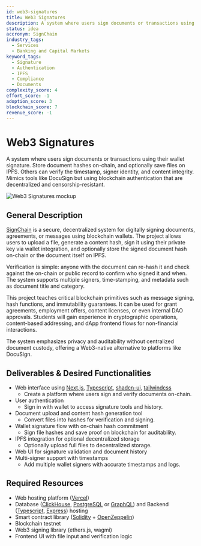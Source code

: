 ```yaml
---
id: web3-signatures
title: Web3 Signatures
description: A system where users sign documents or transactions using their wallet signature. Store document hashes on-chain, and optionally save files on IPFS. Others can verify the timestamp, signer identity, and content integrity. Mimics tools like DocuSign but using blockchain authentication that are decentralized and censorship-resistant.
status: idea
accronym: SignChain
industry_tags:
  - Services
  - Banking and Capital Markets
keyword_tags:
  - Signature
  - Authentication
  - IPFS
  - Compliance
  - Documents
complexity_score: 4
effort_score: -1
adoption_score: 3
blockchain_score: 7
revenue_score: -1
---
```




# Web3 Signatures

A system where users sign documents or transactions using their wallet signature. Store document hashes on-chain, and optionally save files on IPFS. Others can verify the timestamp, signer identity, and content integrity. Mimics tools like DocuSign but using blockchain authentication that are decentralized and censorship-resistant.

![Web3 Signatures mockup](/images/project/web3-signatures.jpg)

## General Description

[SignChain](https://signchain.monark.io) is a secure, decentralized system for digitally signing documents, agreements, or messages using blockchain wallets. The project allows users to upload a file, generate a content hash, sign it using their private key via wallet integration, and optionally store the signed document hash on-chain or the document itself on IPFS.

Verification is simple: anyone with the document can re-hash it and check against the on-chain or public record to confirm who signed it and when. The system supports multiple signers, time-stamping, and metadata such as document title and category.

This project teaches critical blockchain primitives such as message signing, hash functions, and immutability guarantees. It can be used for grant agreements, employment offers, content licenses, or even internal DAO approvals. Students will gain experience in cryptographic operations, content-based addressing, and dApp frontend flows for non-financial interactions.

The system emphasizes privacy and auditability without centralized document custody, offering a Web3-native alternative to platforms like DocuSign.

## Deliverables & Desired Functionalities

- Web interface using [Next.js](https://nextjs.org/), [Typescript](https://www.typescriptlang.org/), [shadcn-ui](https://ui.shadcn.com/), [tailwindcss](https://tailwindcss.com/)
   - Create a platform where users sign and verify documents on-chain.
- User authentication 
   - Sign in with wallet to access signature tools and history.
- Document upload and content hash generation tool
   - Convert files into hashes for verification and signing.
- Wallet signature flow with on-chain hash commitment
   - Sign file hashes and save proof on blockchain for auditability.
- IPFS integration for optional decentralized storage
   - Optionally upload full files to decentralized storage.
- Web UI for signature validation and document history
- Multi-signer support with timestamps
   - Add multiple wallet signers with accurate timestamps and logs.

## Required Resources

- Web hosting platform ([Vercel](https://www.vercel.com/))
- Database ([ClickHouse](https://clickhouse.com/), [PostgreSQL](https://www.postgresql.org/) or [GraphQL](https://graphql.org/)) and Backend ([Typescript](https://www.typescriptlang.org/), [Express](https://expressjs.com/)) hosting
- Smart contract library ([Solidity](https://soliditylang.org/) + [OpenZeppelin](https://www.openzeppelin.com/))
- Blockchain testnet
- Web3 signing library (ethers.js, wagmi)
- Frontend UI with file input and verification logic
